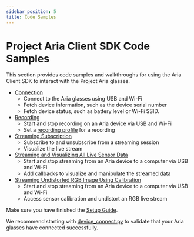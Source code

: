 ```yaml
---
sidebar_position: 5
title: Code Samples
---
```


# Project Aria Client SDK Code Samples


This section provides code samples and walkthroughs for using the Aria Client SDK to interact with the Project Aria glasses.

* [Connection](/docs/ARK/sdk/samples/device_connection)
    * Connect to the Aria glasses using USB and Wi-Fi
    * Fetch device information, such as the device serial number
    * Fetch device status, such as battery level or Wi-Fi SSID.
* [Recording](/docs/ARK/sdk/samples/device_recording)
    * Start and stop recording on an Aria device via USB and Wi-Fi
    * Set a [recording profile](/docs/tech_spec/recording_profiles) for a recording
* [Streaming Subscription](/docs/ARK/sdk/samples/streaming_subscribe)
    * Subscribe to and unsubscribe from a streaming session
    * Visualize the live stream
* [Streaming and Visualizing All Live Sensor Data](/docs/ARK/sdk/samples/device_stream)
    * Start and stop streaming from an Aria device to a computer via USB and Wi-Fi
    * Add callbacks to visualize and manipulate the streamed data
* [Streaming Undistorted RGB Image Using Calibration](/docs/ARK/sdk/samples/undistort_rgb_image)
    * Start and stop streaming from an Aria device to a computer via USB and Wi-Fi
    * Access sensor calibration and undistort an RGB live stream

Make sure you have finished the [Setup Guide](/docs/ARK/sdk/setup.mdx).

We recommend starting with [device_connect.py](/docs/ARK/sdk/samples/device_connection) to validate that your Aria glasses have connected successfully.
